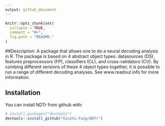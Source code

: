```yaml
---
output: github_document
---
```


<!-- README.md is generated from README.Rmd. Please edit that file -->

```r
knitr::opts_chunk$set(
  collapse = TRUE,
  comment = "#>",
  fig.path = "README-"
)
```
##Description:
A package that allows one to do a neural decoding analysis in R. 
  The package is based on 4 abstract object types: datasources (DS), features preprocessors (FP), 
  classifiers (CL), and cross-validators (CV). By combing different versions of these 4 object
  types together, it is possible to run a range of different decoding analyses. See www.readout.info for more information. 

## Installation

You can install NDTr from github with:

```r
# install.packages("devtools")
devtools::install_github("Xinzhu-Fang/NDTr")
```

